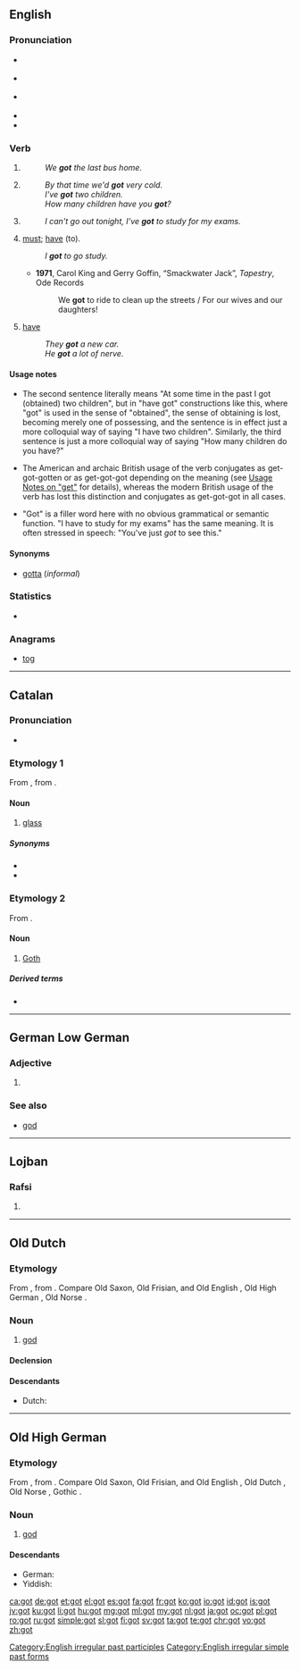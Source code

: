 {{also|Got|göt|gôt|Göt|got.|-got-}}
==English==

===Pronunciation===
* {{a|RP}} {{IPA|/ɡɒt/}}
* {{a|GenAm}} {{IPA|/ɡɑt/}}
* {{a|Boston|New England}} {{IPA|/ɡʌt/|/ɡɒt/}}
* {{audio|en-us-got.ogg|Audio (US)|lang=en}}
* {{rhymes|ɒt}}

===Verb===
{{head|en}}

# {{en-simple past of|get}}
#: ''We '''got''' the last bus home.''
# {{context|British|NZ|lang=en}} {{past participle of|get|lang=en}}
#: ''By that time we'd '''got''' very cold.''
#: ''I've '''got''' two children.''
#: ''How many children have you '''got'''?''
# {{non-gloss definition|Expressing obligation.}}
#: ''I can't go out tonight, I've '''got''' to study for my exams.''
# {{context|Southern US|with [[to]]|lang=en}} [[must#Verb|must]]; [[have]] (to).
#: ''I '''got''' to go study.''
#* '''1971''', Carol King and Gerry Goffin, “Smackwater Jack”, ''Tapestry'', Ode Records
#*: We '''got''' to ride to clean up the streets / For our wives and our daughters!
# {{context|Southern US|UK|slang|lang=en}} [[have]]
#: ''They '''got''' a new car.''
#: ''He '''got''' a lot of nerve.''

====Usage notes====
* {{sense|past participle of get}} The second sentence literally means "At some time in the past I got (obtained) two children", but in "have got" constructions like this, where "got" is used in the sense of "obtained", the sense of obtaining is lost, becoming merely one of possessing, and the sentence is in effect just a more colloquial way of saying "I have two children". Similarly, the third sentence is just a more colloquial way of saying "How many children do you have?"
* {{sense|past participle of get}} The American and archaic British usage of the verb conjugates as get-got-gotten or as get-got-got depending on the meaning (see [[get#Usage Notes|Usage Notes on "get"]] for details), whereas the modern British usage of the verb has lost this distinction and conjugates as get-got-got in all cases.
* {{sense|expressing obligation}} "Got" is a filler word here with no obvious grammatical or semantic function. "I have to study for my exams" has the same meaning. It is often stressed in speech: "You've just ''got'' to see this."

====Synonyms====
* {{sense|must, have (to)}} [[gotta]] (''informal'')

===Statistics===
* {{rank|de|whole|find|191|got|let|world|thing}}

===Anagrams===
* [[tog#English|tog]]

[[Category:English irregular past participles]]
[[Category:English irregular simple past forms]]

----

==Catalan==

===Pronunciation===
* {{IPA|/ɡɔt/|lang=ca}}

===Etymology 1===
From {{etyl|VL.|ca}} {{term/t|la|*gottus}}, from {{etyl|la|ca}} {{term|guttus|lang=la}}.

====Noun====
{{ca-noun|m}}

# [[glass]] {{gloss|drinking glass}}

=====Synonyms=====
* {{l|ca|tassó}}
* {{l|ca|vas}}

===Etymology 2===
From {{etyl|la|ca}} {{term|lang=la|Gothus}}.

====Noun====
{{ca-noun|m|f=goda}}

# [[Goth]]

=====Derived terms=====
* {{l|ca|gòtic|gloss=Gothic}}

----

==German Low German==

===Adjective===
{{head|nds-de|adjective}}

# {{alternative spelling of|goot|lang=nds}}

===See also===
* [[god#German Low German|god]]

----

==Lojban==

===Rafsi===
{{jbo-rafsi}}

# {{jbo-rafsi of|gotro}}

----

==Old Dutch==

===Etymology===
From {{etyl|gem-pro|odt}} {{term/t|gem-pro|*gudą}}, from {{etyl|ine-pro|odt}} {{term/t|ine-pro|*ǵʰuto-}}. Compare Old Saxon, Old Frisian, and Old English {{term|god|lang=ang}}, Old High German {{term|got|lang=goh}}, Old Norse {{term|guð|lang=non}}.

===Noun===
{{head|odt|noun|g=m}}

# [[god]]

====Declension====
{{odt-decl-table|head=got|got|got|godis|gode|goda|goda|godô|godon}}

====Descendants====
* Dutch: {{l|nl|god}}

----

==Old High German==

===Etymology===
From {{etyl|gem-pro|goh}} {{term/t|gem-pro|*gudą}}, from {{etyl|ine-pro|goh}} {{term/t|ine-pro|*ǵʰuto-}}. Compare Old Saxon, Old Frisian, and Old English {{term|god|lang=ang}}, Old Dutch {{term|got|lang=odt}}, Old Norse {{term|guð|lang=non}}, Gothic {{term|𐌲𐌿𐌸|tr=guþ|lang=got}}.

===Noun===
{{goh-noun|m}}

# [[god]]

====Descendants====
* German: {{l|de|Gott}}
* Yiddish: {{l|yi|גאָט|tr=got}}

[[ca:got]]
[[de:got]]
[[et:got]]
[[el:got]]
[[es:got]]
[[fa:got]]
[[fr:got]]
[[ko:got]]
[[io:got]]
[[id:got]]
[[is:got]]
[[jv:got]]
[[ku:got]]
[[li:got]]
[[hu:got]]
[[mg:got]]
[[ml:got]]
[[my:got]]
[[nl:got]]
[[ja:got]]
[[oc:got]]
[[pl:got]]
[[ro:got]]
[[ru:got]]
[[simple:got]]
[[sl:got]]
[[fi:got]]
[[sv:got]]
[[ta:got]]
[[te:got]]
[[chr:got]]
[[vo:got]]
[[zh:got]]